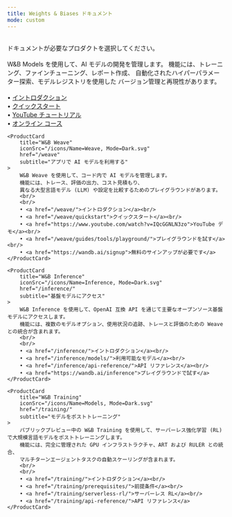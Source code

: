 ```yaml
---
title: Weights & Biases ドキュメント
mode: custom
---
```



<HomeWrapper>
<br/>
<Banner title="Weights & Biases ドキュメント" background="/images/support/support_banner.png">
ドキュメントが必要なプロダクトを選択してください。
</Banner>
<br/>
<br/>

<HomeWrapper padding="mint-px-4 md:mint-px-24">
<div className="grid grid-cols-1 md:grid-cols-2 gap-4">
    <ProductCard
        title="W&B Models"
        iconSrc="/icons/Name=Models, Mode=Dark.svg"
        href="/ja/models/"
        subtitle="AI モデルを開発する"
    >
        W&B Models を使用して、AI モデルの開発を管理します。
        機能には、トレーニング、ファインチューニング、レポート作成、
        自動化されたハイパーパラメーター探索、モデルレジストリを使用した
        バージョン管理と再現性があります。
        <br/>
        <br/>
        • <a href="/ja/models/">イントロダクション</a><br/>
        • <a href="/ja/quickstart/">クイックスタート</a><br/>
        • <a href="https://www.youtube.com/watch?v=tHAFujRhZLA">YouTube チュートリアル</a><br/>
        • <a href="https://wandb.ai/site/courses/101/">オンライン コース</a>
    </ProductCard>

    <ProductCard
        title="W&B Weave"
        iconSrc="/icons/Name=Weave, Mode=Dark.svg"
        href="/weave"
        subtitle="アプリで AI モデルを利用する"
    >
        W&B Weave を使用して、コード内で AI モデルを管理します。
        機能には、トレース、評価の出力、コスト見積もり、
        異なる大型言語モデル (LLM) や設定を比較するためのプレイグラウンドがあります。
        <br/>
        <br/>
        • <a href="/weave/">イントロダクション</a><br/>
        • <a href="/weave/quickstart">クイックスタート</a><br/>
        • <a href="https://www.youtube.com/watch?v=IQcGGNLN3zo">YouTube デモ</a><br/>
        • <a href="/weave/guides/tools/playground/">プレイグラウンドを試す</a><br/>
        • <a href="https://wandb.ai/signup">無料のサインアップが必要です</a>
    </ProductCard>

    <ProductCard
        title="W&B Inference"
        iconSrc="/icons/Name=Inference, Mode=Dark.svg"
        href="/inference/"
        subtitle="基盤モデルにアクセス"
    >
        W&B Inference を使用して、OpenAI 互換 API を通じて主要なオープンソース基盤モデルにアクセスします。
        機能には、複数のモデルオプション、使用状況の追跡、トレースと評価のための Weave との統合が含まれます。
        <br/>
        <br/>
        • <a href="/inference/">イントロダクション</a><br/>
        • <a href="/inference/models/">利用可能なモデル</a><br/>
        • <a href="/inference/api-reference/">API リファレンス</a><br/>
        • <a href="https://wandb.ai/inference">プレイグラウンドで試す</a>
    </ProductCard>

    <ProductCard
        title="W&B Training"
        iconSrc="/icons/Name=Models, Mode=Dark.svg"
        href="/training/"
        subtitle="モデルをポストトレーニング"
    >
        パブリックプレビュー中の W&B Training を使用して、サーバーレス強化学習 (RL) で大規模言語モデルをポストトレーニングします。
        機能には、完全に管理された GPU インフラストラクチャ、ART および RULER との統合、
        マルチターンエージェントタスクの自動スケーリングが含まれます。
        <br/>
        <br/>
        • <a href="/training/">イントロダクション</a><br/>
        • <a href="/training/prerequisites/">前提条件</a><br/>
        • <a href="/training/serverless-rl/">サーバーレス RL</a><br/>
        • <a href="/training/api-reference/">API リファレンス</a>
    </ProductCard>
</div>
</HomeWrapper>
</HomeWrapper>
<br/>
<br/>